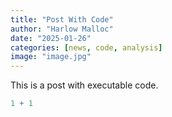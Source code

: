 ```yaml
---
title: "Post With Code"
author: "Harlow Malloc"
date: "2025-01-26"
categories: [news, code, analysis]
image: "image.jpg"
---
```


This is a post with executable code.

```r
1 + 1
```
